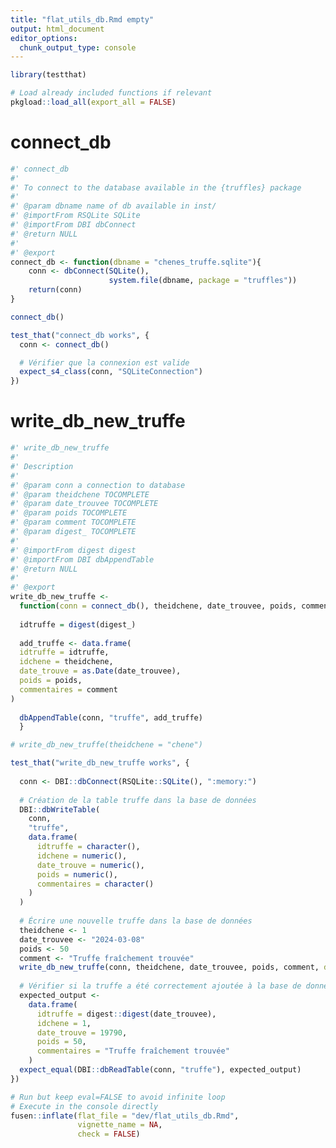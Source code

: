 ```yaml
---
title: "flat_utils_db.Rmd empty"
output: html_document
editor_options: 
  chunk_output_type: console
---
```


```r
library(testthat)
```

```r
# Load already included functions if relevant
pkgload::load_all(export_all = FALSE)
```

# connect_db
    
```r
#' connect_db
#' 
#' To connect to the database available in the {truffles} package
#' 
#' @param dbname name of db available in inst/
#' @importFrom RSQLite SQLite
#' @importFrom DBI dbConnect
#' @return NULL
#' 
#' @export
connect_db <- function(dbname = "chenes_truffe.sqlite"){
    conn <- dbConnect(SQLite(), 
                      system.file(dbname, package = "truffles"))
    return(conn)
}
```
  
```r
connect_db()
```
  
```r
test_that("connect_db works", {
  conn <- connect_db()

  # Vérifier que la connexion est valide
  expect_s4_class(conn, "SQLiteConnection")
})
```

# write_db_new_truffe
    
```r
#' write_db_new_truffe
#' 
#' Description
#'
#' @param conn a connection to database
#' @param theidchene TOCOMPLETE
#' @param date_trouvee TOCOMPLETE 
#' @param poids TOCOMPLETE
#' @param comment TOCOMPLETE
#' @param digest_ TOCOMPLETE
#'
#' @importFrom digest digest
#' @importFrom DBI dbAppendTable
#' @return NULL
#' 
#' @export
write_db_new_truffe <-
  function(conn = connect_db(), theidchene, date_trouvee, poids, comment, digest_ = Sys.time()) {
    
  idtruffe = digest(digest_)
    
  add_truffe <- data.frame(
  idtruffe = idtruffe,
  idchene = theidchene,
  date_trouve = as.Date(date_trouvee),
  poids = poids,
  commentaires = comment
)
  
  dbAppendTable(conn, "truffe", add_truffe)
  }
```
  
```r
# write_db_new_truffe(theidchene = "chene")
```
  
```r
test_that("write_db_new_truffe works", {
  
  conn <- DBI::dbConnect(RSQLite::SQLite(), ":memory:")
  
  # Création de la table truffe dans la base de données
  DBI::dbWriteTable(
    conn,
    "truffe",
    data.frame(
      idtruffe = character(),
      idchene = numeric(),
      date_trouve = numeric(),
      poids = numeric(),
      commentaires = character()
    )
  )
  
  # Écrire une nouvelle truffe dans la base de données
  theidchene <- 1
  date_trouvee <- "2024-03-08"
  poids <- 50
  comment <- "Truffe fraîchement trouvée"
  write_db_new_truffe(conn, theidchene, date_trouvee, poids, comment, digest_ = date_trouvee)
  
  # Vérifier si la truffe a été correctement ajoutée à la base de données
  expected_output <-
    data.frame(
      idtruffe = digest::digest(date_trouvee),
      idchene = 1,
      date_trouve = 19790,
      poids = 50,
      commentaires = "Truffe fraîchement trouvée"
    )
  expect_equal(DBI::dbReadTable(conn, "truffe"), expected_output)
})
```
  

```r
# Run but keep eval=FALSE to avoid infinite loop
# Execute in the console directly
fusen::inflate(flat_file = "dev/flat_utils_db.Rmd", 
               vignette_name = NA, 
               check = FALSE)
```


